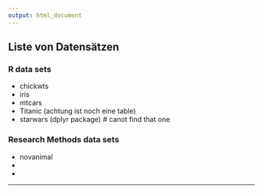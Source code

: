 ```yaml
---
output: html_document
---
```


## Liste von Datensätzen

### R data sets

* chickwts
* iris
* mtcars
* Titanic (achtung ist noch eine table)
* starwars (dplyr package) # canot find that one

### Research Methods data sets

* novanimal
* 
* 

*******
